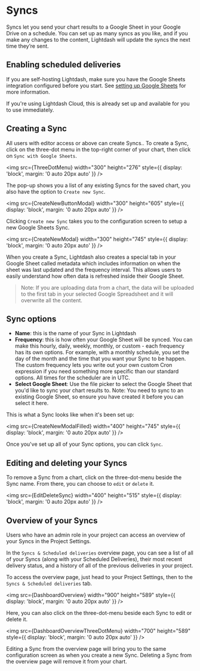 
# Syncs

Syncs let you send your chart results to a Google Sheet in your Google Drive on a schedule. You can set up as many syncs as you like, and if you make any changes to the content, Lightdash will update the syncs the next time they’re sent.

## Enabling scheduled deliveries

If you are self-hosting Lightdash, make sure you have the Google Sheets integration configured before you start. See [setting up Google Sheets](self-host/customize-deployment/google-sheets-integration.mdx) for more information.

If you're using Lightdash Cloud, this is already set up and available for you to use immediately.

## Creating a Sync

All users with editor access or above can create Syncs.. To create a Sync, click on the three-dot menu in the top-right corner of your chart, then click on `Sync with Google Sheets`.

<img
    src={ThreeDotMenu}
    width="300"
    height="276"
    style={{ display: 'block', margin: '0 auto 20px auto' }}
/>

The pop-up shows you a list of any existing Syncs for the saved chart, you also have the option to `Create new Sync`.

<img
    src={CreateNewButtonModal}
    width="300"
    height="605"
    style={{ display: 'block', margin: '0 auto 20px auto' }}
/>

Clicking `Create new Sync` takes you to the configuration screen to setup a new Google Sheets Sync.

<img
    src={CreateNewModal}
    width="300"
    height="745"
    style={{ display: 'block', margin: '0 auto 20px auto' }}
/>

When you create a Sync, Lightdash also creates a special tab in your Google Sheet called metadata which includes information on when the sheet was last updated and the frequency interval. This allows users to easily understand how often data is refreshed inside their Google Sheet.

> Note: If you are uploading data from a chart, the data will be uploaded to the first tab in your selected Google Spreadsheet and it will overwrite all the content.

## Sync options

-   **Name**: this is the name of your Sync in Lightdash
-   **Frequency**: this is how often your Google Sheet will be synced. You can make this hourly, daily, weekly, monthly, or custom - each frequency has its own options. For example, with a monthly schedule, you set the day of the month and the time that you want your Sync to be happen. The custom frequency lets you write out your own custom Cron expression if you need something more specific than our standard options. All times for the scheduler are in UTC.
-   **Select Google Sheet**: Use the file picker to select the Google Sheet that you'd like to sync your chart results to. Note: You need to sync to an existing Google Sheet, so ensure you have created it before you can select it here.

This is what a Sync looks like when it's been set up:

<img
    src={CreateNewModalFilled}
    width="400"
    height="745"
    style={{ display: 'block', margin: '0 auto 20px auto' }}
/>

Once you've set up all of your Sync options, you can click `Sync`.

## Editing and deleting your Syncs

To remove a Sync from a chart, click on the three-dot-menu beside the Sync name. From there, you can choose to `edit` or `delete` it.

<img
    src={EditDeleteSync}
    width="400"
    height="515"
    style={{ display: 'block', margin: '0 auto 20px auto' }}
/>

## Overview of your Syncs

Users who have an admin role in your project can access an overview of your Syncs in the Project Settings.

In the `Syncs & Scheduled deliveries` overview page, you can see a list of all of your Syncs (along with your Scheduled Deliveries), their most recent delivery status, and a history of all of the previous deliveries in your project.

To access the overview page, just head to your Project Settings, then to the `Syncs & Scheduled deliveries` tab.

<img
    src={DashboardOverview}
    width="900"
    height="589"
    style={{ display: 'block', margin: '0 auto 20px auto' }}
/>

Here, you can also click on the three-dot-menu beside each Sync to edit or delete it.

<img
    src={DashboardOverviewThreeDotMenu}
    width="700"
    height="589"
    style={{ display: 'block', margin: '0 auto 20px auto' }}
/>

Editing a Sync from the overview page will bring you to the same configuration screen as when you create a new Sync. Deleting a Sync from the overview page will remove it from your chart.
